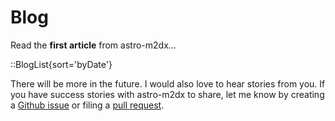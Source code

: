# Blog

Read the **first article** from astro-m2dx...

::BlogList{sort='byDate'}

There will be more in the future. I would also love to hear stories from you. If you have success stories with astro-m2dx to share, let me know by creating a [Github issue](https://github.com/christian-hackyourshack/npm/issues/new) or filing a [pull request](https://github.com/christian-hackyourshack/npm/pulls).
